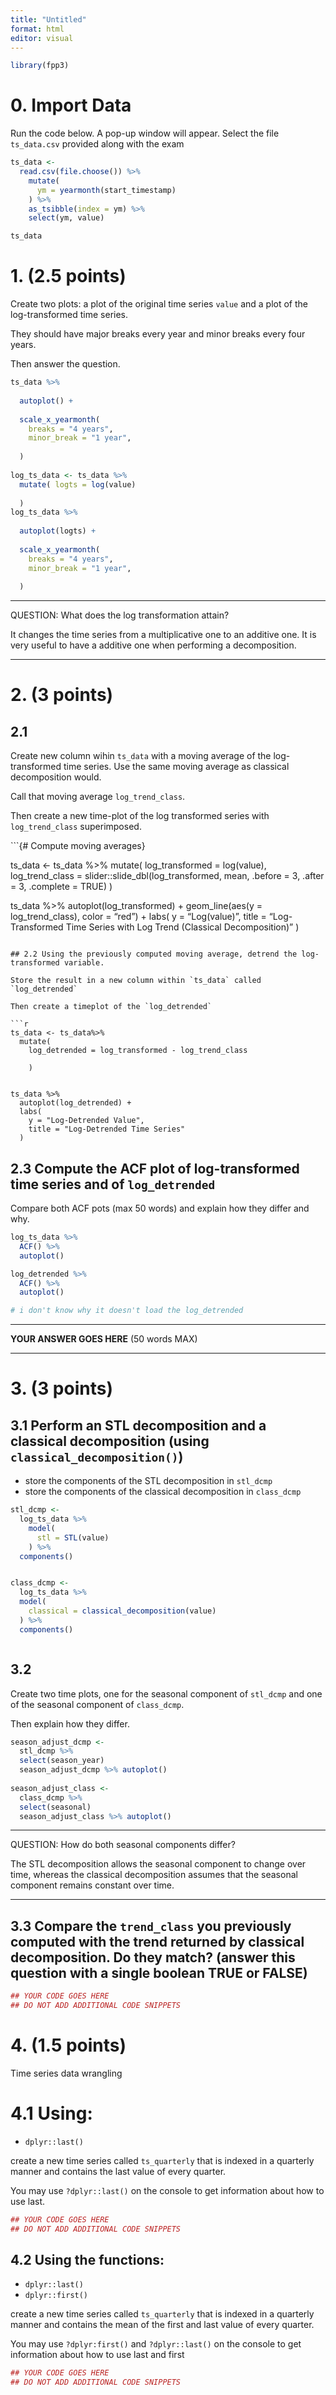 ```yaml
---
title: "Untitled"
format: html
editor: visual
---
```


```r
library(fpp3)
```

# 0. Import Data

Run the code below. A pop-up window will appear. Select the file `ts_data.csv` provided along with the exam

```r
ts_data <- 
  read.csv(file.choose()) %>% 
    mutate(
      ym = yearmonth(start_timestamp)
    ) %>% 
    as_tsibble(index = ym) %>% 
    select(ym, value)

ts_data
```

# 1. (2.5 points)

Create two plots: a plot of the original time series `value` and a plot of the log-transformed time series.

They should have major breaks every year and minor breaks every four years.

Then answer the question.

```r
ts_data %>%
  
  autoplot() +
  
  scale_x_yearmonth(
    breaks = "4 years",
    minor_break = "1 year",
    
  )
 
log_ts_data <- ts_data %>% 
  mutate( logts = log(value)
    
  )
log_ts_data %>%
  
  autoplot(logts) +
  
  scale_x_yearmonth(
    breaks = "4 years",
    minor_break = "1 year",
    
  )
```

------------------------------------------------------------------------

QUESTION: What does the log transformation attain?

It changes the time series from a multiplicative one to an additive one. It is very useful to have a additive one when performing a decomposition.

------------------------------------------------------------------------

# 2. (3 points)

## 2.1

Create new column wihin `ts_data` with a moving average of the log-transformed time series. Use the same moving average as classical decomposition would.

Call that moving average `log_trend_class`.

Then create a new time-plot of the log transformed series with `log_trend_class` superimposed.

```{# Compute moving averages}

ts_data <- ts_data %>%
  mutate(
    log_transformed = log(value),  
    log_trend_class = slider::slide_dbl(log_transformed, mean, .before = 3, .after = 3, .complete = TRUE)
  )

ts_data %>%
  autoplot(log_transformed) +
  geom_line(aes(y = log_trend_class), color = "red") +
  labs(
    y = "Log(value)",
    title = "Log-Transformed Time Series with Log Trend (Classical Decomposition)"
  )
  
```

## 2.2 Using the previously computed moving average, detrend the log-transformed variable.

Store the result in a new column within `ts_data` called `log_detrended`

Then create a timeplot of the `log_detrended`

```r
ts_data <- ts_data%>%
  mutate(
    log_detrended = log_transformed - log_trend_class
    
    )


ts_data %>%
  autoplot(log_detrended) +
  labs(
    y = "Log-Detrended Value",
    title = "Log-Detrended Time Series"
  )
```

## 2.3 Compute the ACF plot of log-transformed time series and of `log_detrended`

Compare both ACF pots (max 50 words) and explain how they differ and why.

```r
log_ts_data %>%
  ACF() %>%
  autoplot()

log_detrended %>% 
  ACF() %>% 
  autoplot()

# i don't know why it doesn't load the log_detrended

```

------------------------------------------------------------------------

**YOUR ANSWER GOES HERE** (50 words MAX)

------------------------------------------------------------------------

# 3. (3 points)

## 3.1 Perform an STL decomposition and a classical decomposition (using `classical_decomposition()`)

-   store the components of the STL decomposition in `stl_dcmp`
-   store the components of the classical decomposition in `class_dcmp`

```r
stl_dcmp <- 
  log_ts_data %>% 
    model(
      stl = STL(value)
    ) %>% 
  components()


class_dcmp <- 
  log_ts_data %>% 
  model(
    classical = classical_decomposition(value)
  ) %>% 
  components()



```

## 3.2

Create two time plots, one for the seasonal component of `stl_dcmp` and one of the seasonal component of `class_dcmp`.

Then explain how they differ.

```r
season_adjust_dcmp <- 
  stl_dcmp %>% 
  select(season_year)
  season_adjust_dcmp %>% autoplot()
  
season_adjust_class <-
  class_dcmp %>% 
  select(seasonal)
  season_adjust_class %>% autoplot()
```

------------------------------------------------------------------------

QUESTION: How do both seasonal components differ?

The STL decomposition allows the seasonal component to change over time, whereas the classical decomposition assumes that the seasonal component remains constant over time.

------------------------------------------------------------------------

## 3.3 Compare the `trend_class` you previously computed with the trend returned by classical decomposition. Do they match? (answer this question with a single boolean TRUE or FALSE)

```r
## YOUR CODE GOES HERE
## DO NOT ADD ADDITIONAL CODE SNIPPETS
```

# 4. (1.5 points)

Time series data wrangling

# 4.1 Using:

-   `dplyr::last()`

create a new time series called `ts_quarterly` that is indexed in a quarterly manner and contains the last value of every quarter.

You may use `?dplyr::last()` on the console to get information about how to use last.

```r
## YOUR CODE GOES HERE
## DO NOT ADD ADDITIONAL CODE SNIPPETS
```

## 4.2 Using the functions:

-   `dplyr::last()`
-   `dplyr::first()`

create a new time series called `ts_quarterly` that is indexed in a quarterly manner and contains the mean of the first and last value of every quarter.

You may use `?dplyr:first()` and `?dplyr::last()` on the console to get information about how to use last and first

```r
## YOUR CODE GOES HERE
## DO NOT ADD ADDITIONAL CODE SNIPPETS
```

